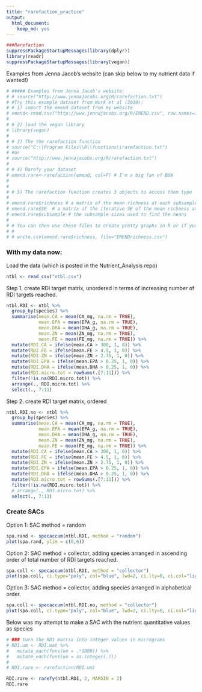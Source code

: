 ```yaml
---
title: "rarefaction_practice"
output: 
  html_document: 
    keep_md: yes
---
```


```r
###Rarefaction
suppressPackageStartupMessages(library(dplyr))
library(readr)
suppressPackageStartupMessages(library(vegan))
```

Examples from Jenna Jacob's website (can skip below to my nutrient data if wanted!)
```r
# ##### Examples from Jenna Jacob's website:
# # source("http://www.jennajacobs.org/R/rarefaction.txt")
# #Try this example dataset from Work et al (2010):
# # 1) import the emend dataset from my website
# emend<-read.csv("http://www.jennajacobs.org/R/EMEND.csv", row.names=1)
# 
# # 2) load the vegan library
# library(vegan)
# 
# # 3) The the rarefaction function
# source("C:\\Program Files\\R\\functions\\rarefaction.txt")
# #or 
# source("http://www.jennajacobs.org/R/rarefaction.txt")
# 
# # 4) Rarefy your dataset
# emend.rare<-rarefaction(emend, col=F) # I'm a big fan of B&W
# 
# 
# # 5) The rarefaction function creates 3 objects to access them type
# 
# emend.rare$richness # a matrix of the mean richness at each subsample
# emend.rare$SE  # a matrix of the iterative SE of the mean richness at each subsample
# emend.rare$subsample # the subsample sizes used to find the means
# 
# # You can then use these files to create pretty graphs in R or if you must you can export then with
# # 
# # write.csv(emend.rare$richness, file="EMENDrichness.csv")
```

### With my data now:
Load the data (which is posted in the Nutrient_Analysis repo)
```r
ntbl <- read_csv("ntbl.csv")
```


Step 1. create RDI target matrix, unordered in terms of increasing number of RDI targets reached.
```r
ntbl.RDI <- ntbl %>% 
  group_by(species) %>% 
  summarise(mean.CA = mean(CA_mg, na.rm = TRUE),
            mean.EPA = mean(EPA_g, na.rm = TRUE), 
            mean.DHA = mean(DHA_g, na.rm = TRUE), 
            mean.ZN = mean(ZN_mg, na.rm = TRUE), 
            mean.FE = mean(FE_mg, na.rm = TRUE)) %>% 
  mutate(RDI.CA = ifelse(mean.CA > 300, 1, 0)) %>% 
  mutate(RDI.FE = ifelse(mean.FE > 4.5, 1, 0)) %>% 
  mutate(RDI.ZN = ifelse(mean.ZN > 2.75, 1, 0)) %>% 
  mutate(RDI.EPA = ifelse(mean.EPA > 0.25, 1, 0)) %>% 
  mutate(RDI.DHA = ifelse(mean.DHA > 0.25, 1, 0)) %>% 
  mutate(RDI.micro.tot = rowSums(.[7:11])) %>% 
  filter(!is.na(RDI.micro.tot)) %>% 
  arrange(., RDI.micro.tot) %>% 
  select(., 7:11)
```

Step 2. create RDI target matrix, ordered
```r
ntbl.RDI.no <- ntbl %>% 
  group_by(species) %>% 
  summarise(mean.CA = mean(CA_mg, na.rm = TRUE),
            mean.EPA = mean(EPA_g, na.rm = TRUE), 
            mean.DHA = mean(DHA_g, na.rm = TRUE), 
            mean.ZN = mean(ZN_mg, na.rm = TRUE), 
            mean.FE = mean(FE_mg, na.rm = TRUE)) %>% 
  mutate(RDI.CA = ifelse(mean.CA > 300, 1, 0)) %>% 
  mutate(RDI.FE = ifelse(mean.FE > 4.5, 1, 0)) %>% 
  mutate(RDI.ZN = ifelse(mean.ZN > 2.75, 1, 0)) %>% 
  mutate(RDI.EPA = ifelse(mean.EPA > 0.25, 1, 0)) %>% 
  mutate(RDI.DHA = ifelse(mean.DHA > 0.25, 1, 0)) %>% 
  mutate(RDI.micro.tot = rowSums(.[7:11])) %>% 
  filter(!is.na(RDI.micro.tot)) %>% 
  # arrange(., RDI.micro.tot) %>% 
  select(., 7:11)
```

### Create SACs
Option 1: SAC method = random
```r
spa.rand <- specaccum(ntbl.RDI, method = "random")
plot(spa.rand, ylim = c(0,6))
```

Option 2: SAC method = collector, adding species arranged in ascending order of total number of RDI targets reached. 
```r
spa.coll <- specaccum(ntbl.RDI, method = "collector")
plot(spa.coll, ci.type="poly", col="blue", lwd=2, ci.lty=0, ci.col="lightblue", ylim = c(0,6)) #males a prettier plot
```

Option 3: SAC method = collector, adding species arranged in alphabetical order.
```r
spa.coll <- specaccum(ntbl.RDI.no, method = "collector")
plot(spa.coll, ci.type="poly", col="blue", lwd=2, ci.lty=0, ci.col="lightblue", ylim = c(0,6)) #males a prettier plot
```

Below was my attempt to make a SAC with the nutrient quantitative values as species

```r
# ### turn the RDI matrix into integer values in micrograms
# RDI.um <- RDI.mat %>% 
#   mutate_each(funs(um = .*1000)) %>% 
#   mutate_each(funs(um = as.integer(.)))
# 
# RDI.rare <- rarefaction(RDI.um)

RDI.rare <- rarefy(ntbl.RDI, 2, MARGIN = 2)
RDI.rare

```
